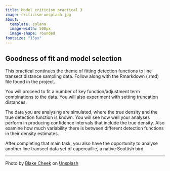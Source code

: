 ```yaml
---
title: Model criticism practical 3
image: criticism-unsplash.jpg
about: 
  template: solana
  image-width: 500px
  image-shape: rounded
fontsize: "15px"
---
```


## Goodness of fit and model selection

This practical continues the theme of fitting detection functions to line transect distance sampling data.  Follow along with the Rmarkdown (.rmd) file found in the project.

You will proceed to fit a number of key function/adjustment term combinations to the data.  You will also experiment with setting truncation distances.

The data you are analysing are simulated, where the true density and the true detection function is known.  You will see how well your analyses perform in producing confidence intervals that include the true density.  Also examine how much variability there is between different detection functions in their density estimates.

After completing that main task, you also have the opportunity to analyse another line transect data set of capercaillie, a native Scottish bird.

---
Photo by <a href="https://unsplash.com/@blakecheekk?utm_source=unsplash&utm_medium=referral&utm_content=creditCopyText">Blake Cheek</a> on <a href="https://unsplash.com/s/photos/outdoor?utm_source=unsplash&utm_medium=referral&utm_content=creditCopyText">Unsplash</a>
  